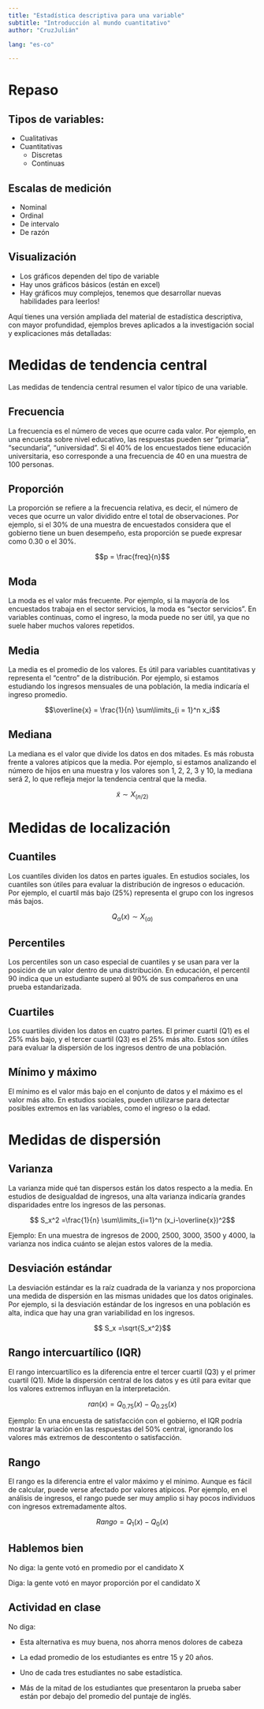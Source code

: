 ---
title: "Estadística descriptiva para una variable"
subtitle: "Introducción al mundo cuantitativo"
author: "CruzJulián"

lang: "es-co"

---


# Repaso 

## Tipos de variables:

  + Cualitativas
  + Cuantitativas
     * Discretas
     * Continuas

## Escalas de medición

 - Nominal
 - Ordinal
 - De intervalo
 - De razón

## Visualización

 - Los gráficos dependen del tipo de variable
 - Hay unos gráficos básicos (están en excel)
 - Hay gráficos muy complejos, tenemos que desarrollar nuevas habilidades para leerlos!


Aquí tienes una versión ampliada del material de estadística descriptiva, con mayor profundidad, ejemplos breves aplicados a la investigación social y explicaciones más detalladas:

# Medidas de tendencia central

Las medidas de tendencia central resumen el valor típico de una variable.

## Frecuencia

La frecuencia es el número de veces que ocurre cada valor. Por ejemplo, en una encuesta sobre nivel educativo, las respuestas pueden ser "primaria", "secundaria", "universidad". Si el 40% de los encuestados tiene educación universitaria, eso corresponde a una frecuencia de 40 en una muestra de 100 personas.

## Proporción

La proporción se refiere a la frecuencia relativa, es decir, el número de veces que ocurre un valor dividido entre el total de observaciones. Por ejemplo, si el 30% de una muestra de encuestados considera que el gobierno tiene un buen desempeño, esta proporción se puede expresar como 0.30 o el 30%.

$$p = \frac{freq}{n}$$

## Moda

La moda es el valor más frecuente. Por ejemplo, si la mayoría de los encuestados trabaja en el sector servicios, la moda es "sector servicios". En variables continuas, como el ingreso, la moda puede no ser útil, ya que no suele haber muchos valores repetidos.

## Media

La media es el promedio de los valores. Es útil para variables cuantitativas y representa el "centro" de la distribución. Por ejemplo, si estamos estudiando los ingresos mensuales de una población, la media indicaría el ingreso promedio. 

$$\overline{x} = \frac{1}{n} \sum\limits_{i = 1}^n x_i$$

## Mediana

La mediana es el valor que divide los datos en dos mitades. Es más robusta frente a valores atípicos que la media. Por ejemplo, si estamos analizando el número de hijos en una muestra y los valores son 1, 2, 2, 3 y 10, la mediana será 2, lo que refleja mejor la tendencia central que la media.

$$\widetilde{x} \sim X_{(n/2)}$$

# Medidas de localización

## Cuantiles

Los cuantiles dividen los datos en partes iguales. En estudios sociales, los cuantiles son útiles para evaluar la distribución de ingresos o educación. Por ejemplo, el cuartil más bajo (25%) representa el grupo con los ingresos más bajos.

$$Q_\alpha(x)\sim X_{(\alpha)}$$

## Percentiles

Los percentiles son un caso especial de cuantiles y se usan para ver la posición de un valor dentro de una distribución. En educación, el percentil 90 indica que un estudiante superó al 90% de sus compañeros en una prueba estandarizada.

## Cuartiles

Los cuartiles dividen los datos en cuatro partes. El primer cuartil (Q1) es el 25% más bajo, y el tercer cuartil (Q3) es el 25% más alto. Estos son útiles para evaluar la dispersión de los ingresos dentro de una población.

## Mínimo y máximo

El mínimo es el valor más bajo en el conjunto de datos y el máximo es el valor más alto. En estudios sociales, pueden utilizarse para detectar posibles extremos en las variables, como el ingreso o la edad.


# Medidas de dispersión

## Varianza

La varianza mide qué tan dispersos están los datos respecto a la media. En estudios de desigualdad de ingresos, una alta varianza indicaría grandes disparidades entre los ingresos de las personas.

$$ S_x^2 =\frac{1}{n} \sum\limits_{i=1}^n (x_i-\overline{x})^2$$

Ejemplo: En una muestra de ingresos de 2000, 2500, 3000, 3500 y 4000, la varianza nos indica cuánto se alejan estos valores de la media.

## Desviación estándar

La desviación estándar es la raíz cuadrada de la varianza y nos proporciona una medida de dispersión en las mismas unidades que los datos originales. Por ejemplo, si la desviación estándar de los ingresos en una población es alta, indica que hay una gran variabilidad en los ingresos.

$$ S_x =\sqrt{S_x^2}$$

## Rango intercuartílico (IQR)

El rango intercuartílico es la diferencia entre el tercer cuartil (Q3) y el primer cuartil (Q1). Mide la dispersión central de los datos y es útil para evitar que los valores extremos influyan en la interpretación.

$$ran(x) = Q_{0.75}(x) - Q_{0.25}(x)$$

Ejemplo: En una encuesta de satisfacción con el gobierno, el IQR podría mostrar la variación en las respuestas del 50% central, ignorando los valores más extremos de descontento o satisfacción.

## Rango

El rango es la diferencia entre el valor máximo y el mínimo. Aunque es fácil de calcular, puede verse afectado por valores atípicos. Por ejemplo, en el análisis de ingresos, el rango puede ser muy amplio si hay pocos individuos con ingresos extremadamente altos.

$$Rango = Q_{1}(x) - Q_{0}(x)$$


## Hablemos bien

No diga: la gente votó en promedio por el candidato X

Diga: la gente votó en mayor proporción por el candidato X


## Actividad en clase

No diga:

 - Esta alternativa es muy buena, nos ahorra menos dolores de cabeza

 - La edad promedio de los estudiantes es entre 15 y 20 años. 
 
 - Uno de cada tres estudiantes no sabe estadística.

 - Más de la mitad de los estudiantes que presentaron la prueba saber están por debajo del promedio del puntaje de inglés.

